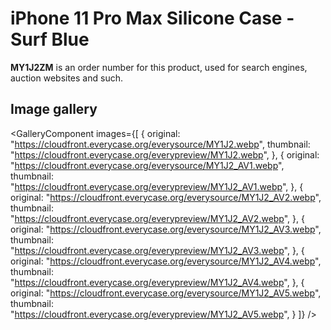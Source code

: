 
# iPhone 11 Pro Max Silicone Case - Surf Blue

<Callout type='info' emoji='👉🏻'>**MY1J2ZM** is an order number for this product, used for search engines, auction websites and such.</Callout>

## Image gallery

<GalleryComponent
    images={[
      {
        original: "https://cloudfront.everycase.org/everysource/MY1J2.webp",
        thumbnail: "https://cloudfront.everycase.org/everypreview/MY1J2.webp",
      },
      {
        original: "https://cloudfront.everycase.org/everysource/MY1J2_AV1.webp",
        thumbnail: "https://cloudfront.everycase.org/everypreview/MY1J2_AV1.webp",
      },
      {
        original: "https://cloudfront.everycase.org/everysource/MY1J2_AV2.webp",
        thumbnail: "https://cloudfront.everycase.org/everypreview/MY1J2_AV2.webp",
      },
      {
        original: "https://cloudfront.everycase.org/everysource/MY1J2_AV3.webp",
        thumbnail: "https://cloudfront.everycase.org/everypreview/MY1J2_AV3.webp",
      },
      {
        original: "https://cloudfront.everycase.org/everysource/MY1J2_AV4.webp",
        thumbnail: "https://cloudfront.everycase.org/everypreview/MY1J2_AV4.webp",
      },
      {
        original: "https://cloudfront.everycase.org/everysource/MY1J2_AV5.webp",
        thumbnail: "https://cloudfront.everycase.org/everypreview/MY1J2_AV5.webp",
      }
    ]}
  />
